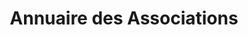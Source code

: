 ---
layout: ../../../layouts/AssoSort.astro
title: "Annuaire des Associations"
typeFilter: debat
affiliationFilter: sorbonne
---